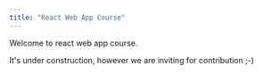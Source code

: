 ```yaml
---
title: "React Web App Course"
---
```


Welcome to react web app course.


It's under construction, however we are inviting for contribution ;-)
